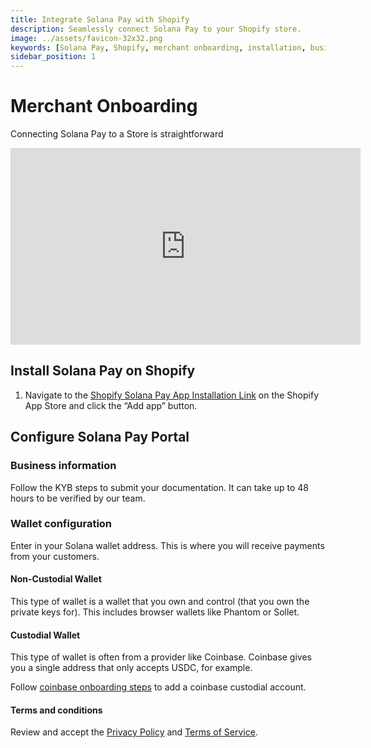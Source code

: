 ```yaml
---
title: Integrate Solana Pay with Shopify
description: Seamlessly connect Solana Pay to your Shopify store.
image: ../assets/favicon-32x32.png
keywords: [Solana Pay, Shopify, merchant onboarding, installation, business setup, wallet configuration]
sidebar_position: 1
---
```


# Merchant Onboarding

Connecting Solana Pay to a Store is straightforward

<iframe
    width="560"
    height="315"
    src="https://www.youtube.com/embed/f1SPM8rpT-A"
    title="YouTube video player"
    frameborder="0"
    allow="accelerometer; autoplay; clipboard-write; encrypted-media; gyroscope; picture-in-picture; web-share"
    allowfullscreen
></iframe>

## Install Solana Pay on Shopify

1. Navigate to the [Shopify Solana Pay App Installation Link](https://apps.shopify.com/solana-pay) on the Shopify App Store and click the “Add app” button.

## Configure Solana Pay Portal

### Business information

Follow the KYB steps to submit your documentation. It can take up to 48 hours to be verified by our team.

### Wallet configuration

Enter in your Solana wallet address. This is where you will receive payments from your customers.

#### Non-Custodial Wallet

This type of wallet is a wallet that you own and control (that you own the private keys for). This includes browser wallets like Phantom or Sollet.

#### Custodial Wallet

This type of wallet is often from a provider like Coinbase. Coinbase gives you a single address that only accepts USDC, for example.

Follow [coinbase onboarding steps](./wallets/coinbase) to add a coinbase custodial account.

#### Terms and conditions

Review and accept the [Privacy Policy](https://merchant.solanapay.com/privacy) and [Terms of Service](https://merchant.solanapay.com/termsofservice).

